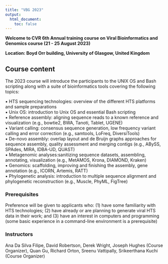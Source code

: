```yaml
---
title: "VBG 2023"
output: 
  html_document:
    toc: false
---
```


**Welcome to CVR 6th Annual training course on Viral Bioinformatics and Genomics course (21 - 25 August 2023)**

**Location: Boyd Orr building, University of Glasgow, United Kingdom**


## Course content

The 2023 course will introduce the participants to the UNIX OS and Bash scripting along with a suite of bioinformatics tools covering the following topics: \ 

▪ HTS sequencing technologies: overview of the different HTS platforms and sample preparations \
▪ Unix OS: introduction to Unix OS and essential Bash scripting \
▪ Reference assembly: aligning sequence reads to a known reference and visualization (e.g., bowtie2, BWA, Tanoti, Tablet, UGENE) \
▪ Variant calling: consensus sequence generation, low frequency variant calling and error correction (e.g., samtools, LoFreq, DiversiTools) \
▪ De-novo assembly: overlap layout and de Bruijn graphs approaches for sequence assembly, quality assessment and merging contigs (e.g., ABySS, SPAdes, MIRA, IDBA-UD, QUAST) \
▪ Metagenomic analyses:sanitizing sequence datasets, assembling, annotating, visualization (e.g., MetAMOS, Krona, DIAMOND, Kraken) \
▪ Genomics: scaffolding, improving and finishing the assembly, gene annotation (e.g., ICORN, Artemis, RATT) \
▪ Phylogenetic analysis: introduction to multiple sequence alignment and phylogenetic reconstruction (e.g., Muscle, PhyML, FigTree) \


### Prerequisites
Preference will be given to applicants who: (1) have some familiarity with HTS technologies; (2) have already or are planning to generate viral HTS data in their work; and (3) have an interest in computers and programming (some basic experience in a command-line environment is a prerequisite)

### Instructors

Ana Da Silva Filipe, David Robertson, Derek Wright, Joseph Hughes (Course Organizer), Quan Gu, Richard Orton, Sreenu Vattipally, Srikeerthana Kuchi (Course Organizer)




